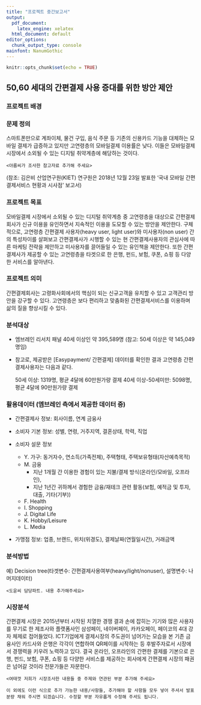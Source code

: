 ```yaml
---
title: "프로젝트 중간보고서"
output:
  pdf_document:
    latex_engine: xelatex
  html_document: default
editor_options:
  chunk_output_type: console
mainfont: NanumGothic
---
```




```r
knitr::opts_chunk$set(echo = TRUE)
```



## 50,60 세대의 간편결제 사용 증대를 위한 방안 제안



### 프로젝트 배경 



### 문제 정의


스마트폰만으로 계좌이체, 물건 구입, 음식 주문 등 기존의 신용카드 기능을 대체하는 모바일 결제가 급증하고 있지만 고연령층의 모바일결제 이용률은 낮다. 이들은 모바일결제 시장에서 소외될 수 있는 디지털 취약계층에 해당하는 것이다. 
      
    <아름씨가 조사한 참고자료 추가해 주세요>

  (참조: 김은비 산업연구원(KIET) 연구원은 2018년 12월 23일 발표한 '국내 모바일 간편결제서비스 현황과 시사점' 보고서)


### 프로젝트 목표 


모바일결제 시장에서 소외될 수 있는 디지털 취약계층 중 고연령층을 대상으로 간편결제회사가 신규 이용을 유인하면서 지속적인 이용을 도모할 수 있는 방안을 제안한다. 구체적으로, 고연령층 간편결제 사용자(heavy user, light user)와 미사용자(non user) 간의 특성차이를 살펴보고 간편결제사가 시행할 수 있는 현 간편결제사용자의 관심사에 따른 마케팅 전략을 제안하고 미사용자를 끌어들일 수 있는 유인책을 제안한다. 또한 간편결제사가 제공할 수 있는 고연령층을 타겟으로 한 은행, 펀드, 보험, 쿠폰, 쇼핑 등 다양한 서비스를 알아낸다. 


### 프로젝트 의미


간편결제회사는 고령화사회에서의 핵심이 되는 신규고객을 유치할 수 있고 고객관리 방안을 강구할 수 있다. 고연령층은 보다 편리하고 맞춤화된 간편결제서비스를 이용하며 삶의 질을 향상시킬 수 있다.


### 분석대상


- 엠브레인 리서치 패널 40세 이상인 약 395,589명 
(참고: 50세 이상은 약 145,049명임) 

-	참고로, 제공받은 [Easypayment/ 간편결제] 데이터를 확인한 결과 고연령층 간편결제사용자는 다음과 같다.

    50세 이상: 1319명, 평균 4달에 60만원가량 결제
    40세 이상-50세미만: 5098명, 평균 4달에 90만원가량 결제



### 활용데이터 (엠브레인 측에서 제공한 데이터 중)


- 간편결제사 정보: 회사이름, 연계 금융사

- 소비자 기본 정보: 성별, 연령, 거주지역, 결혼상태, 학력, 직업

- 소비자 설문 정보

  * Y. 가구: 동거자수, 연소득(가족전체), 주택형태, 주택보유형태(자산예측목적)
  * M. 금융 
    - 지난 1개월 간 이용한 경험이 있는 지불/결제 방식(온라인/모바일, 오프라인), 
    - 지난 1년간 귀하께서 경험한 금융/재테크 관련 활동(보험, 예적금 및 투자, 대출, 기타(기부))
  * F. Health
  * I. Shopping
  * J. Digital Life
  * K. Hobby/Leisure
  * L. Media

- 가맹점 정보: 업종, 브랜드, 위치(위경도), 결제날짜(연월일시간), 거래금액



### 분석방법 


예) Decision tree(타겟변수: 간편결제사용여부(heavy/light/nonuser), 설명변수: 나머지데이터)
 
    <도윤씨 담당파트. 내용 추가해주세요>


### 시장분석


간편결제 시장은 2015년부터 시작된 치열한 경쟁 결과 손에 잡히는 기기와 많은 사용자를 무기로 한 제조사와 플랫폼사인 삼성페이, 네이버페이, 카카오페이, 페이코의 4대 강자 체제로 접어들었다. ICT기업에게 결제시장의 주도권이 넘어가는 모습을 본 기존 금융사인 카드사와 은행은 각각이 연합하여 QR페이를 시작하는 등 후발주자로서 시장에서 경쟁력을 키우려 노력하고 있다. 결국 온라인, 오프라인의 간편한 결제를 기본으로 은행, 펀드, 보험, 쿠폰, 쇼핑 등 다양한 서비스를 제공하는 회사에게 간편결제 시장의 패권은 넘어갈 것이라 전문가들은 자문한다.

    <여태껏 저희가 시장조사한 내용들 중 주제와 연관된 부분 추가해 주세요>
	
    이 외에도 이런 식으로 추가 가능한 내용/사항들, 추가해야 할 사항들 모두 넣어 주셔서 발표분량 채워 주시면 되겠습니다. 수정할 부분 자유롭게 수정해 주셔도 됩니다.

